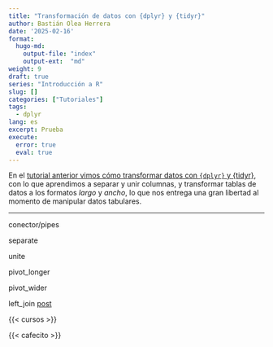 ```yaml
---
title: "Transformación de datos con {dplyr} y {tidyr}"
author: Bastián Olea Herrera
date: '2025-02-16'
format: 
  hugo-md:
    output-file: "index"
    output-ext:  "md"
weight: 9
draft: true
series: "Introducción a R"
slug: []
categories: ["Tutoriales"]
tags:
  - dplyr
lang: es
excerpt: Prueba
execute: 
  error: true
  eval: true
---
```


En el [tutorial anterior vimos cómo transformar datos con `{dplyr}` y {tidyr}](/blog/r_introduccion/dplyr_intermedio/), con lo que aprendimos a separar y unir columnas, y transformar tablas de datos a los formatos _largo_ y _ancho_, lo que nos entrega una gran libertad al momento de manipular datos tabulares.

----

conector/pipes 

separate

unite

pivot_longer

pivot_wider

left_join
[post](/blog/left_join/)


{{< cursos >}}

{{< cafecito >}}